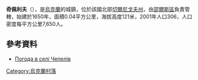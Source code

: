 {{coord|51|51|59|N|32|5|0|E|scale:100000|display=title}}

'''奇佩利夫'''（{{lang-uk|Чепелів}}），是[[烏克蘭|烏克蘭]]的城鎮，位於該國北部[[切爾尼戈夫州|切爾尼戈夫州]]，由[[邵爾斯區|邵爾斯區]]負責管轄，始建於1650年，面積0.04平方公里，海拔高度121米，2001年人口306，人口密度每平方公里7,650人。

==參考資料==
* [http://weather.in.ua/ua/chernigovskaja/27871 Погода в селі Чепелів]{{Wayback|url=http://weather.in.ua/ua/chernigovskaja/27871 |date=20111220112154 }}

{{Ukraine-geo-stub}}
[[Category:烏克蘭村落|Category:烏克蘭村落]]